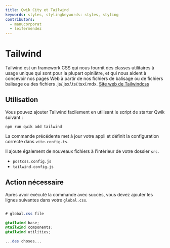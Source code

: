 ```yaml
---
title: Qwik City et Tailwind
keywords: styles, stylingkeywords: styles, styling
contributors:
  - manucorporat
  - leifermendez
---
```


# Tailwind

Tailwind est un framework CSS qui nous fournit des classes utilitaires à usage unique qui sont pour la plupart opiniâtre,
et qui nous aident à concevoir nos pages Web à partir de nos fichiers de balisage ou de fichiers
balisage ou des fichiers .js/.jsx/.ts/.tsx/.mdx. [Site web de Tailwindcss](https://tailwindcss.com/)

## Utilisation

Vous pouvez ajouter Tailwind facilement en utilisant le script de starter Qwik suivant :

```shell
npm run qwik add tailwind
```

La commande précédente met à jour votre appli et définit la configuration correcte dans `vite.config.ts`.

Il ajoute également de nouveaux fichiers à l'intérieur de votre dossier `src`.

- `postcss.config.js`
- `tailwind.config.js`

## Action nécessaire

Après avoir exécuté la commande avec succès, vous devez ajouter les lignes suivantes
dans votre `global.css`.

```css

# global.css file

@tailwind base;
@tailwind components;
@tailwind utilities;

...des choses...

```
